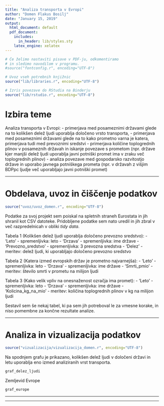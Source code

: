 ```yaml
---
title: "Analiza transporta v Evropi"
author: "Domen Flakus Bosilj"
date: "January 15, 2019"
output:
  html_document: default
  pdf_document:
    includes:
      in_header: lib/styles.sty
    latex_engine: xelatex
---
```


```r
# Če želimo nastaviti pisave v PDF-ju, odkomentiramo
# in sledimo navodilom v programu.
#source("fontconfig.r", encoding="UTF-8")

# Uvoz vseh potrebnih knjižnic
source("lib/libraries.r", encoding="UTF-8")
```

```r
# Izris povezave do RStudia na Binderju
source("lib/rstudio.r", encoding="UTF-8")
```

# Izbira teme

Analiza transporta v Evropi:
  - primerjava med posameznimi državami glede na to kolikšen delež ljudi uporablja določeno vrsto      transporta,
  - primerjava med posameznimi državami glede na to kako prometno varna je katera, primerjava tudi     med prevoznimi sredstvi
  - primerjava količine toplogrednih plinov v posameznih državah in iskanje povezave s prometom        (npr. države kjer manjši delež ljudi uporablja javni potniški promet ima v zraku več               toplogrednih plinov)
  - analiza povezave med gospodarsko razvitostjo države in uporabo javnega potniškega prometa (npr.     v državah z višjim BDPpc ljudje več uporabljajo javni potniški promet)

***

# Obdelava, uvoz in čiščenje podatkov

```r
source("uvoz/uvoz_domen.r", encoding="UTF-8")
```

Podatke za svoj projekt sem poiskal na spletnih straneh Eurostata in jih shranil kot CSV datoteke. Pridobljene podatke sem nato uredil in jih zbral v več razpredelnicah v obliki *tidy data*.

Tabela 1 (Kolikšen delež ljudi uporablja določeno prevozno sredstvo):
  - 'Leto' - spremenljivka: leto
  - 'Drzava' - spremenljivka: ime države
  - 'Prevozno_sredstvo' - spremenljivka: 3 prevozna sredstva
  - 'Delez' - meritev: delež ljudi, ki uporabljajo določeno prevozno sredstvo

Tabela 2 (Katera izmed evropskih držav je prometno najvarnejša):
  - 'Leto' - spremenljivka: leto
  - 'Drzava' - spremenljivka: ime države
  - 'Smrti_pmio' - meritev: število smrti v prometu na milijon ljudi
  
Tabela 3 (Kako velik vpliv na onesnaženost ozračja ima promet):
  - 'Leto' - spremenljivka: leto
  - 'Drzava' - spremenljivka: ime države
  - 'Kolicina_kg_na_mio' - meritev: količina toplogrednih plinov v kg na milijon ljudi
  

Sestavil sem še nekaj tabel, ki pa sem jih potreboval le za vmesne korake, in niso pomembne za končne rezultate analize.


***

# Analiza in vizualizacija podatkov

```r
source("vizualizacija/vizualizacija_domen.r", encoding="UTF-8")
```


Na spodnjem grafu je prikazano, kolikšen delež ljudi v določeni državi in letu uporablja eno izmed analiziranih vrst transporta.

```r
graf_delez_ljudi
```


Zemljevid Evrope

```r
graf_europe
```

***

<!-- # Napredna analiza podatkov -->

<!-- ```{r analiza, echo=FALSE, message=FALSE} -->
<!-- source("analiza/analiza.r", encoding="UTF-8") -->
<!-- ``` -->

<!-- Spodnji graf prikazuje povezavo med številom naselij in površino občine. -->

<!-- ```{r graf, echo=FALSE, fig.align='center', fig.cap='Povezava med številom naselij in površino občine'} -->
<!-- ggplot(inner_join(obcine, data.frame(obcina=names(skupine), -->
<!--                                      skupina=factor(skupine)), by="obcina") -->
<!-- , aes(x=povrsina, y=naselja, color=skupina, size=prebivalci/1000)) + geom_point() + -->
<!--   ggtitle("Število naselij glede na površino občine") + -->
<!--   xlab(expression("Površina (km"^2 * ")")) + ylab("Št. naselij") + -->
<!--   guides(color=guide_legend(title="Skupina"), -->
<!--          size=guide_legend(title="Prebivalci (* 1000)")) -->
<!-- ``` -->

***

